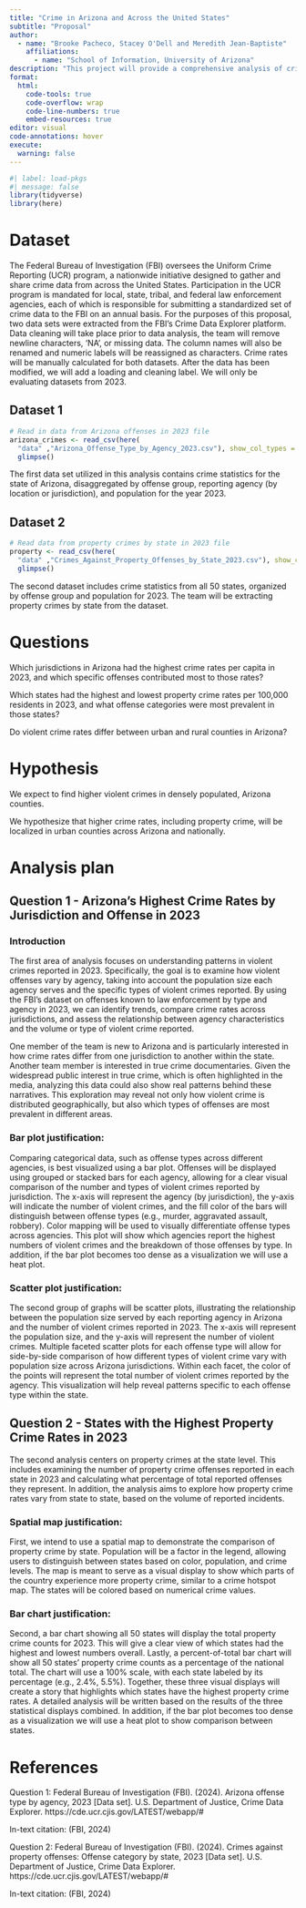 ---
title: "Crime in Arizona and Across the United States"
subtitle: "Proposal"
author: 
  - name: "Brooke Pacheco, Stacey O'Dell and Meredith Jean-Baptiste"
    affiliations:
      - name: "School of Information, University of Arizona"
description: "This project will provide a comprehensive analysis of crime data in Arizona and across the United States. We will expose patterns and trends by examining various offense categories, population data, and jurisdiction-level reporting. The analysis will include visualizations to show how crime rates vary within Arizona and among different states nationwide."
format:
  html:
    code-tools: true
    code-overflow: wrap
    code-line-numbers: true
    embed-resources: true
editor: visual
code-annotations: hover
execute:
  warning: false
---

```{r}
#| label: load-pkgs
#| message: false
library(tidyverse)
library(here)
```

# Dataset

The Federal Bureau of Investigation (FBI) oversees the Uniform Crime Reporting (UCR) program, a nationwide initiative designed to gather and share crime data from across the United States. Participation in the UCR program is mandated for local, state, tribal, and federal law enforcement agencies, each of which is responsible for submitting a standardized set of crime data to the FBI on an annual basis. For the purposes of this proposal, two data sets were extracted from the FBI’s Crime Data Explorer platform. Data cleaning will take place prior to data analysis, the team will remove newline characters, 'NA', or missing data. The column names will also be renamed and numeric labels will be reassigned as characters. Crime rates will be manually calculated for both datasets. After the data has been modified, we will add a loading and cleaning label. We will only be evaluating datasets from 2023.

## Dataset 1

```{r}
# Read in data from Arizona offenses in 2023 file
arizona_crimes <- read_csv(here(
  "data" ,"Arizona_Offense_Type_by_Agency_2023.csv"), show_col_types = FALSE) |>
  glimpse()
```

The first data set utilized in this analysis contains crime statistics for the state of Arizona, disaggregated by offense group, reporting agency (by location or jurisdiction), and population for the year 2023.

## Dataset 2

```{r}
# Read data from property crimes by state in 2023 file
property <- read_csv(here(
  "data" ,"Crimes_Against_Property_Offenses_by_State_2023.csv"), show_col_types = FALSE) |>
  glimpse()
```

The second dataset includes crime statistics from all 50 states, organized by offense group and population for 2023. The team will be extracting property crimes by state from the dataset.

# Questions

Which jurisdictions in Arizona had the highest crime rates per capita in 2023, and which specific offenses contributed most to those rates?

Which states had the highest and lowest property crime rates per 100,000 residents in 2023, and what offense categories were most prevalent in those states?

Do violent crime rates differ between urban and rural counties in Arizona?

# Hypothesis

We expect to find higher violent crimes in densely populated, Arizona counties.

We hypothesize that higher crime rates, including property crime, will be localized in urban counties across Arizona and nationally.

# Analysis plan

## Question 1 - Arizona's Highest Crime Rates by Jurisdiction and Offense in 2023

### Introduction

The first area of analysis focuses on understanding patterns in violent crimes reported in 2023. Specifically, the goal is to examine how violent offenses vary by agency, taking into account the population size each agency serves and the specific types of violent crimes reported. By using the FBI's dataset on offenses known to law enforcement by type and agency in 2023, we can identify trends, compare crime rates across jurisdictions, and assess the relationship between agency characteristics and the volume or type of violent crime reported.

One member of the team is new to Arizona and is particularly interested in how crime rates differ from one jurisdiction to another within the state. Another team member is interested in true crime documentaries. Given the widespread public interest in true crime, which is often highlighted in the media, analyzing this data could also show real patterns behind these narratives. This exploration may reveal not only how violent crime is distributed geographically, but also which types of offenses are most prevalent in different areas.

### Bar plot justification:

Comparing categorical data, such as offense types across different agencies, is best visualized using a bar plot. Offenses will be displayed using grouped or stacked bars for each agency, allowing for a clear visual comparison of the number and types of violent crimes reported by jurisdiction. The x-axis will represent the agency (by jurisdiction), the y-axis will indicate the number of violent crimes, and the fill color of the bars will distinguish between offense types (e.g., murder, aggravated assault, robbery). Color mapping will be used to visually differentiate offense types across agencies. This plot will show which agencies report the highest numbers of violent crimes and the breakdown of those offenses by type. In addition, if the bar plot becomes too dense as a visualization we will use a heat plot.

### Scatter plot justification:

The second group of graphs will be scatter plots, illustrating the relationship between the population size served by each reporting agency in Arizona and the number of violent crimes reported in 2023. The x-axis will represent the population size, and the y-axis will represent the number of violent crimes. Multiple faceted scatter plots for each offense type will allow for side-by-side comparison of how different types of violent crime vary with population size across Arizona jurisdictions. Within each facet, the color of the points will represent the total number of violent crimes reported by the agency. This visualization will help reveal patterns specific to each offense type within the state.

## Question 2 - States with the Highest Property Crime Rates in 2023

The second analysis centers on property crimes at the state level. This includes examining the number of property crime offenses reported in each state in 2023 and calculating what percentage of total reported offenses they represent. In addition, the analysis aims to explore how property crime rates vary from state to state, based on the volume of reported incidents.

### Spatial map justification:

First, we intend to use a spatial map to demonstrate the comparison of property crime by state. Population will be a factor in the legend, allowing users to distinguish between states based on color, population, and crime levels. The map is meant to serve as a visual display to show which parts of the country experience more property crime, similar to a crime hotspot map. The states will be colored based on numerical crime values.

### Bar chart justification:

Second, a bar chart showing all 50 states will display the total property crime counts for 2023. This will give a clear view of which states had the highest and lowest numbers overall. Lastly, a percent-of-total bar chart will show all 50 states’ property crime counts as a percentage of the national total. The chart will use a 100% scale, with each state labeled by its percentage (e.g., 2.4%, 5.5%). Together, these three visual displays will create a story that highlights which states have the highest property crime rates. A detailed analysis will be written based on the results of the three statistical displays combined. In addition, if the bar plot becomes too dense as a visualization we will use a heat plot to show comparison between states.

# References

Question 1: Federal Bureau of Investigation (FBI). (2024). Arizona offense type by agency, 2023 \[Data set\]. U.S. Department of Justice, Crime Data Explorer. https://cde.ucr.cjis.gov/LATEST/webapp/#

In-text citation: (FBI, 2024)

Question 2: Federal Bureau of Investigation (FBI). (2024). Crimes against property offenses: Offense category by state, 2023 \[Data set\]. U.S. Department of Justice, Crime Data Explorer. https://cde.ucr.cjis.gov/LATEST/webapp/#

In-text citation: (FBI, 2024)
